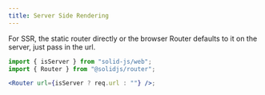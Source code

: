 ```yaml
---
title: Server Side Rendering
---
```


For SSR, the static router directly or the browser Router defaults to it on the server, just pass in the url.

```jsx
import { isServer } from "solid-js/web";
import { Router } from "@solidjs/router";

<Router url={isServer ? req.url : ""} />;
```
